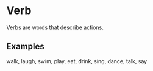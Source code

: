 # Verb

Verbs are words that describe actions.

## Examples

 walk, laugh, swim, play, eat, drink, sing, dance, talk, say
